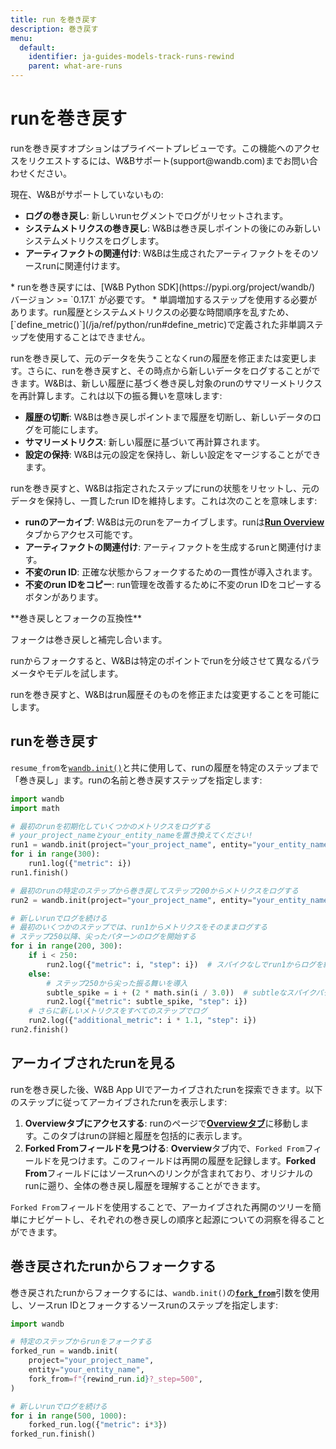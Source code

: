 ```yaml
---
title: run を巻き戻す
description: 巻き戻す
menu:
  default:
    identifier: ja-guides-models-track-runs-rewind
    parent: what-are-runs
---
```


# runを巻き戻す
<Warning>
runを巻き戻すオプションはプライベートプレビューです。この機能へのアクセスをリクエストするには、W&Bサポート(support@wandb.com)までお問い合わせください。

現在、W&Bがサポートしていないもの:
* **ログの巻き戻し**: 新しいrunセグメントでログがリセットされます。
* **システムメトリクスの巻き戻し**: W&Bは巻き戻しポイントの後にのみ新しいシステムメトリクスをログします。
* **アーティファクトの関連付け**: W&Bは生成されたアーティファクトをそのソースrunに関連付けます。
</Warning>

<Note>
* runを巻き戻すには、[W&B Python SDK](https://pypi.org/project/wandb/) バージョン >= `0.17.1` が必要です。
* 単調増加するステップを使用する必要があります。run履歴とシステムメトリクスの必要な時間順序を乱すため、[`define_metric()`](/ja/ref/python/run#define_metric)で定義された非単調ステップを使用することはできません。
</Note>

runを巻き戻して、元のデータを失うことなくrunの履歴を修正または変更します。さらに、runを巻き戻すと、その時点から新しいデータをログすることができます。W&Bは、新しい履歴に基づく巻き戻し対象のrunのサマリーメトリクスを再計算します。これは以下の振る舞いを意味します:
- **履歴の切断**: W&Bは巻き戻しポイントまで履歴を切断し、新しいデータのログを可能にします。
- **サマリーメトリクス**: 新しい履歴に基づいて再計算されます。
- **設定の保持**: W&Bは元の設定を保持し、新しい設定をマージすることができます。

runを巻き戻すと、W&Bは指定されたステップにrunの状態をリセットし、元のデータを保持し、一貫したrun IDを維持します。これは次のことを意味します:

- **runのアーカイブ**: W&Bは元のrunをアーカイブします。runは[**Run Overview**](/ja/./#overview-tab) タブからアクセス可能です。
- **アーティファクトの関連付け**: アーティファクトを生成するrunと関連付けます。
- **不変のrun ID**: 正確な状態からフォークするための一貫性が導入されます。
- **不変のrun IDをコピー**: run管理を改善するために不変のrun IDをコピーするボタンがあります。

<Note>
**巻き戻しとフォークの互換性**

フォークは巻き戻しと補完し合います。

runからフォークすると、W&Bは特定のポイントでrunを分岐させて異なるパラメータやモデルを試します。

runを巻き戻すと、W&Bはrun履歴そのものを修正または変更することを可能にします。
</Note>



## runを巻き戻す

`resume_from`を[`wandb.init()`](/ja/ref/python/init)と共に使用して、runの履歴を特定のステップまで「巻き戻し」ます。runの名前と巻き戻すステップを指定します:

```python
import wandb
import math

# 最初のrunを初期化していくつかのメトリクスをログする
# your_project_nameとyour_entity_nameを置き換えてください!
run1 = wandb.init(project="your_project_name", entity="your_entity_name")
for i in range(300):
    run1.log({"metric": i})
run1.finish()

# 最初のrunの特定のステップから巻き戻してステップ200からメトリクスをログする
run2 = wandb.init(project="your_project_name", entity="your_entity_name", resume_from=f"{run1.id}?_step=200")

# 新しいrunでログを続ける
# 最初のいくつかのステップでは、run1からメトリクスをそのままログする
# ステップ250以降、尖ったパターンのログを開始する
for i in range(200, 300):
    if i < 250:
        run2.log({"metric": i, "step": i})  # スパイクなしでrun1からログを続行
    else:
        # ステップ250から尖った振る舞いを導入
        subtle_spike = i + (2 * math.sin(i / 3.0))  # subtleなスパイクパターンを適用
        run2.log({"metric": subtle_spike, "step": i})
    # さらに新しいメトリクスをすべてのステップでログ
    run2.log({"additional_metric": i * 1.1, "step": i})
run2.finish()
```

## アーカイブされたrunを見る

runを巻き戻した後、W&B App UIでアーカイブされたrunを探索できます。以下のステップに従ってアーカイブされたrunを表示します:

1. **Overviewタブにアクセスする**: runのページで[**Overviewタブ**](/ja/./#overview-tab)に移動します。このタブはrunの詳細と履歴を包括的に表示します。
2. **Forked Fromフィールドを見つける**: **Overview**タブ内で、`Forked From`フィールドを見つけます。このフィールドは再開の履歴を記録します。**Forked From**フィールドにはソースrunへのリンクが含まれており、オリジナルのrunに遡り、全体の巻き戻し履歴を理解することができます。

`Forked From`フィールドを使用することで、アーカイブされた再開のツリーを簡単にナビゲートし、それぞれの巻き戻しの順序と起源についての洞察を得ることができます。

## 巻き戻されたrunからフォークする

巻き戻されたrunからフォークするには、`wandb.init()`の[**`fork_from`**](/ja/guides/models/track/runs/forking)引数を使用し、ソースrun IDとフォークするソースrunのステップを指定します:

```python 
import wandb

# 特定のステップからrunをフォークする
forked_run = wandb.init(
    project="your_project_name",
    entity="your_entity_name",
    fork_from=f"{rewind_run.id}?_step=500",
)

# 新しいrunでログを続ける
for i in range(500, 1000):
    forked_run.log({"metric": i*3})
forked_run.finish()
```